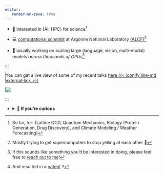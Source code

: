 ```yaml
---
editor:
   render-on-save: true
---
```


- 🧪 Interested in {AI, HPC} for science[^disciplines]

- 💻 [computational scientist](https://alcf.anl.gov/about/people/sam-foreman)
  at Argonne National Laboratory [(ALCF)](https://alcf.anl.gov)[^yelling]

- 🚀 usually working on scaling large (language, vision, multi-modal) models
  _across thousands of GPUs_[^students]

[^yelling]: Mostly trying to get supercomputers to stop yelling at each other 🫠

[^students]: If this sounds like something you'd be interested in doing, please
  feel free to [reach out to me](mailto:foremans@anl.gov)!

[^disciplines]: So far, for: \{Lattice QCD, Quantum Mechanics, Biology (Protein
  Generation, Drug Discovery), and Climate Modeling / Weather Forecasting\}

:::

::: {style="margin-top:0.6rem;"}
::: {.callout-tip icon=false aria-title="Recent Talks" title='🎤 [Recent Talks]{.dim-text-11}' collapse="false" style="text-align: left!important; width:100%; background:var(--code-bg)!important; border: none!important; border-left: 2px solid #838383!important; border-radius: 0pt!important; opacity:100%;"}
You can get a live view of some of my recent talks [[here {{< iconify line-md external-link >}}](../qmd/talks/index.qmd)]{.bright-text}
:::

::: {.callout-tip icon=false aria-title="Now Playing" title='[![](https://api.iconify.design/logos:spotify-icon.svg?color=%23888888) Now Playing:]{style="color:#1ED760; font-size:1.1em;"}' collapse="true" style='width:100%; border: none!important; border-left: 2px solid #1ED760!important; border-radius: 0pt!important; opacity: 100%;'}
[![](https://spotify-github-profile.vercel.app/api/view?uid=saforem2&cover_image=true&theme=novatorem&bar_color=53b14f&bar_color_cover=true)](https://spotify-github-profile.vercel.app/api/view?uid=saforem2&redirect=true)
:::
:::
:::

- <details closed><summary>👀 <strong>If you're curious</strong></summary>

  - <details closed><summary>📍 How I got here</summary>

      [NOTE: Update the **NEW** text below !!]: #
      <!-- I did my undergrad at the University of Illinois at Urbana-Champaign -->
      <!-- (UIUC^[ILL]), where I got bachelors degrees in Engineering Physics and -->
      <!-- Applied Mathematics. -->
      <!-- I decided on Physics for grad school (the math GRE was brutal 😂) and attended -->
      <!-- the University of Iowa planning -->

      My [current research](https://saforem2.github.io/l2hmc-qcd) focuses on
      using deep generative modeling to help build better sampling algorithms
      in lattice gauge theory. In particular, I'm interested in building gauge
      equivariant neural network architectures and using inductive priors to
      incorporate physical symmetries into machine learning models.

      I received my PhD in Physics from the University of Iowa in 2019 and my thesis
      was on [Learning Better Physics: A Machine Learning Approach to Lattice Gauge
      Theory](https://iro.uiowa.edu/esploro/outputs/doctoral/Learning-better-physics-a-machine-learning/9983776792002771).

      Prior to this, I completed two bachelors degrees (Engineering Physics and
      Applied Mathematics, 2015) at The University of Illinois at
      Urbana-Champaign. My undergraduate dissertation was titled [Energy
      Storage in Quantum
      Resonators](https://aip.scitation.org/doi/10.1063/1.5009698) and was
      supervised by Professor [Alfred
      Hübler](https://en.wikipedia.org/wiki/Alfred_H%C3%BCbler) within the
      Center for Complex Systems Research at UIUC[^patent].

      [^patent]: And resulted in a
      [patent](https://scholar.google.com/citations?view_op=view_citation&hl=en&user=vV_1zDwAAAAJ&pagesize=80&citation_for_view=vV_1zDwAAAAJ:SeFeTyx0c_EC)
      !!

    </details>

  - <details closed><summary>🤔 What I work on</summary>

    As a member of the [AI / ML Group](https://www.alcf.anl.gov/about/people/group/506) at
    [ALCF](https://alcf.anl.gov), I work on:

    ::: {.flex-container}

    ::: {.flex-container}
    - [AI + Science](https://github.com/saforem2/)

      - [Building better sampling methods for Lattice QCD](https://github.com/saforem2/l2hmc-qcd)

      - [GenSLM: Genome-Scale Language Models](https://www.biorxiv.org/content/10.1101/2022.10.10.511571v2)

      - [Foundation models for long term climate forecasting](https://saforem2.github.io/climate-analysis)
    :::

    ::: {.flex-container}
    - [Scaling Large Language Models](https://github.com/saforem2/Megatron-DS-Benchmarking)

    - [Optimizing distributed training across thousands of GPUs](https://github.com/argonne-lcf/mlprof)

    - Building new parallelism techniques for efficient scaling

    - Generative modeling (esp. for physical systems)
    :::

    :::

    </details>

</details>
